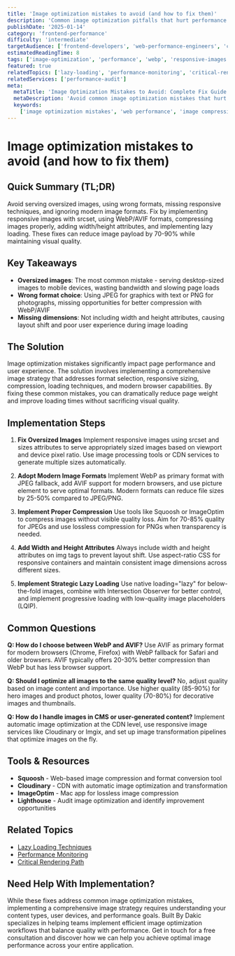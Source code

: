 ```yaml
---
title: 'Image optimization mistakes to avoid (and how to fix them)'
description: 'Common image optimization pitfalls that hurt performance and user experience, with practical solutions to fix them and achieve faster page loads.'
publishDate: '2025-01-14'
category: 'frontend-performance'
difficulty: 'intermediate'
targetAudience: ['frontend-developers', 'web-performance-engineers', 'content-creators']
estimatedReadingTime: 8
tags: ['image-optimization', 'performance', 'webp', 'responsive-images', 'common-mistakes']
featured: true
relatedTopics: ['lazy-loading', 'performance-monitoring', 'critical-rendering-path']
relatedServices: ['performance-audit']
meta:
  metaTitle: 'Image Optimization Mistakes to Avoid: Complete Fix Guide 2024'
  metaDescription: 'Avoid common image optimization mistakes that hurt performance. Learn to fix oversized images, wrong formats, and missing responsive techniques for faster loads.'
  keywords:
    ['image optimization mistakes', 'web performance', 'image compression', 'responsive images', 'webp optimization']
---
```


# Image optimization mistakes to avoid (and how to fix them)

## Quick Summary (TL;DR)

Avoid serving oversized images, using wrong formats, missing responsive techniques, and ignoring modern image formats. Fix by implementing responsive images with srcset, using WebP/AVIF formats, compressing images properly, adding width/height attributes, and implementing lazy loading. These fixes can reduce image payload by 70-90% while maintaining visual quality.

## Key Takeaways

- **Oversized images**: The most common mistake - serving desktop-sized images to mobile devices, wasting bandwidth and slowing page loads
- **Wrong format choice**: Using JPEG for graphics with text or PNG for photographs, missing opportunities for better compression with WebP/AVIF
- **Missing dimensions**: Not including width and height attributes, causing layout shift and poor user experience during image loading

## The Solution

Image optimization mistakes significantly impact page performance and user experience. The solution involves implementing a comprehensive image strategy that addresses format selection, responsive sizing, compression, loading techniques, and modern browser capabilities. By fixing these common mistakes, you can dramatically reduce page weight and improve loading times without sacrificing visual quality.

## Implementation Steps

1. **Fix Oversized Images**
   Implement responsive images using srcset and sizes attributes to serve appropriately sized images based on viewport and device pixel ratio. Use image processing tools or CDN services to generate multiple sizes automatically.

2. **Adopt Modern Image Formats**
   Implement WebP as primary format with JPEG fallback, add AVIF support for modern browsers, and use picture element to serve optimal formats. Modern formats can reduce file sizes by 25-50% compared to JPEG/PNG.

3. **Implement Proper Compression**
   Use tools like Squoosh or ImageOptim to compress images without visible quality loss. Aim for 70-85% quality for JPEGs and use lossless compression for PNGs when transparency is needed.

4. **Add Width and Height Attributes**
   Always include width and height attributes on img tags to prevent layout shift. Use aspect-ratio CSS for responsive containers and maintain consistent image dimensions across different sizes.

5. **Implement Strategic Lazy Loading**
   Use native loading="lazy" for below-the-fold images, combine with Intersection Observer for better control, and implement progressive loading with low-quality image placeholders (LQIP).

## Common Questions

**Q: How do I choose between WebP and AVIF?**
Use AVIF as primary format for modern browsers (Chrome, Firefox) with WebP fallback for Safari and older browsers. AVIF typically offers 20-30% better compression than WebP but has less browser support.

**Q: Should I optimize all images to the same quality level?**
No, adjust quality based on image content and importance. Use higher quality (85-90%) for hero images and product photos, lower quality (70-80%) for decorative images and thumbnails.

**Q: How do I handle images in CMS or user-generated content?**
Implement automatic image optimization at the CDN level, use responsive image services like Cloudinary or Imgix, and set up image transformation pipelines that optimize images on the fly.

## Tools & Resources

- **Squoosh** - Web-based image compression and format conversion tool
- **Cloudinary** - CDN with automatic image optimization and transformation
- **ImageOptim** - Mac app for lossless image compression
- **Lighthouse** - Audit image optimization and identify improvement opportunities

## Related Topics

- [Lazy Loading Techniques]({{/topics/lazy-loading}})
- [Performance Monitoring]({{/topics/performance-monitoring}})
- [Critical Rendering Path]({{/topics/critical-rendering-path}})

## Need Help With Implementation?

While these fixes address common image optimization mistakes, implementing a comprehensive image strategy requires understanding your content types, user devices, and performance goals. Built By Dakic specializes in helping teams implement efficient image optimization workflows that balance quality with performance. Get in touch for a free consultation and discover how we can help you achieve optimal image performance across your entire application.
